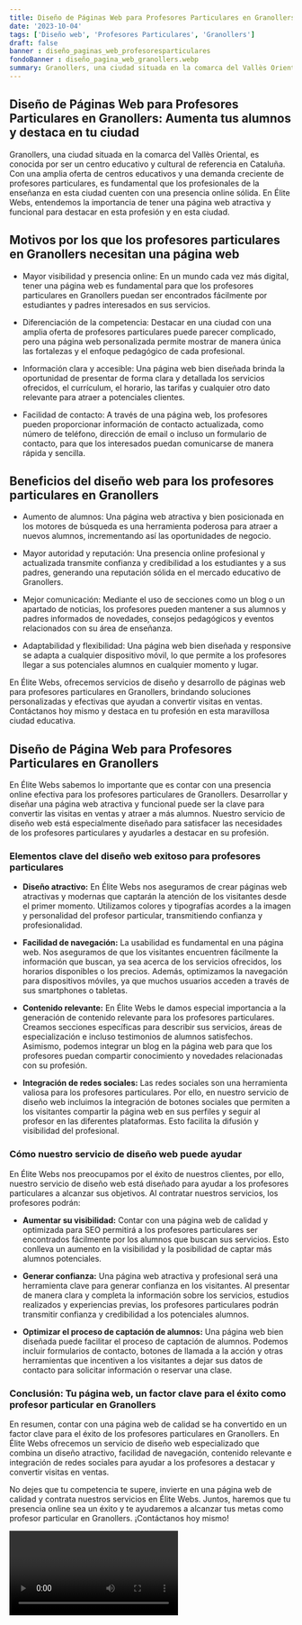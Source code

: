 ```yaml
---
title: Diseño de Páginas Web para Profesores Particulares en Granollers
date: '2023-10-04'
tags: ['Diseño web', 'Profesores Particulares', 'Granollers']
draft: false
banner : diseño_paginas_web_profesoresparticulares
fondoBanner : diseño_pagina_web_granollers.webp
summary: Granollers, una ciudad situada en la comarca del Vallès Oriental, es conocida por ser un centro educativo y cultural de referencia en Cataluña. Con una amplia oferta de centros educativos y una demanda creciente de profesores particulares, es fundamental que los profesionales de la enseñanza en esta ciudad cuenten con una presencia online sólida. En Élite Webs, entendemos la importancia de tener una página web atractiva y funcional para destacar en esta profesión y en esta ciudad.
---
```


## Diseño de Páginas Web para Profesores Particulares en Granollers: Aumenta tus alumnos y destaca en tu ciudad

Granollers, una ciudad situada en la comarca del Vallès Oriental, es conocida por ser un centro educativo y cultural de referencia en Cataluña. Con una amplia oferta de centros educativos y una demanda creciente de profesores particulares, es fundamental que los profesionales de la enseñanza en esta ciudad cuenten con una presencia online sólida. En Élite Webs, entendemos la importancia de tener una página web atractiva y funcional para destacar en esta profesión y en esta ciudad.

## Motivos por los que los profesores particulares en Granollers necesitan una página web

- Mayor visibilidad y presencia online: En un mundo cada vez más digital, tener una página web es fundamental para que los profesores particulares en Granollers puedan ser encontrados fácilmente por estudiantes y padres interesados en sus servicios.

- Diferenciación de la competencia: Destacar en una ciudad con una amplia oferta de profesores particulares puede parecer complicado, pero una página web personalizada permite mostrar de manera única las fortalezas y el enfoque pedagógico de cada profesional.

- Información clara y accesible: Una página web bien diseñada brinda la oportunidad de presentar de forma clara y detallada los servicios ofrecidos, el currículum, el horario, las tarifas y cualquier otro dato relevante para atraer a potenciales clientes.

- Facilidad de contacto: A través de una página web, los profesores pueden proporcionar información de contacto actualizada, como número de teléfono, dirección de email o incluso un formulario de contacto, para que los interesados puedan comunicarse de manera rápida y sencilla.

## Beneficios del diseño web para los profesores particulares en Granollers

- Aumento de alumnos: Una página web atractiva y bien posicionada en los motores de búsqueda es una herramienta poderosa para atraer a nuevos alumnos, incrementando así las oportunidades de negocio.

- Mayor autoridad y reputación: Una presencia online profesional y actualizada transmite confianza y credibilidad a los estudiantes y a sus padres, generando una reputación sólida en el mercado educativo de Granollers.

- Mejor comunicación: Mediante el uso de secciones como un blog o un apartado de noticias, los profesores pueden mantener a sus alumnos y padres informados de novedades, consejos pedagógicos y eventos relacionados con su área de enseñanza.

- Adaptabilidad y flexibilidad: Una página web bien diseñada y responsive se adapta a cualquier dispositivo móvil, lo que permite a los profesores llegar a sus potenciales alumnos en cualquier momento y lugar.

En Élite Webs, ofrecemos servicios de diseño y desarrollo de páginas web para profesores particulares en Granollers, brindando soluciones personalizadas y efectivas que ayudan a convertir visitas en ventas. Contáctanos hoy mismo y destaca en tu profesión en esta maravillosa ciudad educativa.

<GifSeo />

<Cta />

## Diseño de Página Web para Profesores Particulares en Granollers

En Élite Webs sabemos lo importante que es contar con una presencia online efectiva para los profesores particulares de Granollers. Desarrollar y diseñar una página web atractiva y funcional puede ser la clave para convertir las visitas en ventas y atraer a más alumnos. Nuestro servicio de diseño web está especialmente diseñado para satisfacer las necesidades de los profesores particulares y ayudarles a destacar en su profesión.

### Elementos clave del diseño web exitoso para profesores particulares

- **Diseño atractivo:** En Élite Webs nos aseguramos de crear páginas web atractivas y modernas que captarán la atención de los visitantes desde el primer momento. Utilizamos colores y tipografías acordes a la imagen y personalidad del profesor particular, transmitiendo confianza y profesionalidad.

- **Facilidad de navegación:** La usabilidad es fundamental en una página web. Nos aseguramos de que los visitantes encuentren fácilmente la información que buscan, ya sea acerca de los servicios ofrecidos, los horarios disponibles o los precios. Además, optimizamos la navegación para dispositivos móviles, ya que muchos usuarios acceden a través de sus smartphones o tabletas.

- **Contenido relevante:** En Élite Webs le damos especial importancia a la generación de contenido relevante para los profesores particulares. Creamos secciones específicas para describir sus servicios, áreas de especialización e incluso testimonios de alumnos satisfechos. Asimismo, podemos integrar un blog en la página web para que los profesores puedan compartir conocimiento y novedades relacionadas con su profesión.

- **Integración de redes sociales:** Las redes sociales son una herramienta valiosa para los profesores particulares. Por ello, en nuestro servicio de diseño web incluimos la integración de botones sociales que permiten a los visitantes compartir la página web en sus perfiles y seguir al profesor en las diferentes plataformas. Esto facilita la difusión y visibilidad del profesional.

### Cómo nuestro servicio de diseño web puede ayudar

En Élite Webs nos preocupamos por el éxito de nuestros clientes, por ello, nuestro servicio de diseño web está diseñado para ayudar a los profesores particulares a alcanzar sus objetivos. Al contratar nuestros servicios, los profesores podrán:

- **Aumentar su visibilidad:** Contar con una página web de calidad y optimizada para SEO permitirá a los profesores particulares ser encontrados fácilmente por los alumnos que buscan sus servicios. Esto conlleva un aumento en la visibilidad y la posibilidad de captar más alumnos potenciales.

- **Generar confianza:** Una página web atractiva y profesional será una herramienta clave para generar confianza en los visitantes. Al presentar de manera clara y completa la información sobre los servicios, estudios realizados y experiencias previas, los profesores particulares podrán transmitir confianza y credibilidad a los potenciales alumnos.

- **Optimizar el proceso de captación de alumnos:** Una página web bien diseñada puede facilitar el proceso de captación de alumnos. Podemos incluir formularios de contacto, botones de llamada a la acción y otras herramientas que incentiven a los visitantes a dejar sus datos de contacto para solicitar información o reservar una clase.

### Conclusión: Tu página web, un factor clave para el éxito como profesor particular en Granollers

En resumen, contar con una página web de calidad se ha convertido en un factor clave para el éxito de los profesores particulares en Granollers. En Élite Webs ofrecemos un servicio de diseño web especializado que combina un diseño atractivo, facilidad de navegación, contenido relevante e integración de redes sociales para ayudar a los profesores a destacar y convertir visitas en ventas.

No dejes que tu competencia te supere, invierte en una página web de calidad y contrata nuestros servicios en Élite Webs. Juntos, haremos que tu presencia online sea un éxito y te ayudaremos a alcanzar tus metas como profesor particular en Granollers. ¡Contáctanos hoy mismo!

<Video />

<CtaBot job='Profesores Particulares' city='Granollers'/>

<Gmaps query='Granollers+españa+maps' />